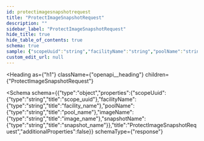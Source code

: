 ```yaml
---
id: protectimagesnapshotrequest
title: "ProtectImageSnapshotRequest"
description: ""
sidebar_label: "ProtectImageSnapshotRequest"
hide_title: true
hide_table_of_contents: true
schema: true
sample: {"scopeUuid":"string","facilityName":"string","poolName":"string","imageName":"string","snapshotName":"string"}
custom_edit_url: null
---
```



<Heading
  as={"h1"}
  className={"openapi__heading"}
  children={"ProtectImageSnapshotRequest"}
>
</Heading>





<Schema
  schema={{"type":"object","properties":{"scopeUuid":{"type":"string","title":"scope_uuid"},"facilityName":{"type":"string","title":"facility_name"},"poolName":{"type":"string","title":"pool_name"},"imageName":{"type":"string","title":"image_name"},"snapshotName":{"type":"string","title":"snapshot_name"}},"title":"ProtectImageSnapshotRequest","additionalProperties":false}}
  schemaType={"response"}
>
  
</Schema>
            